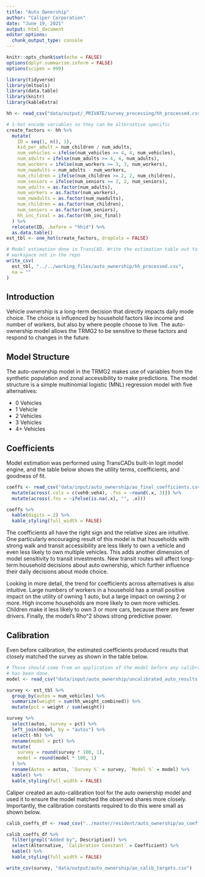 ```yaml
---
title: "Auto Ownership"
author: "Caliper Corporation"
date: "June 19, 2021"
output: html_document
editor_options: 
  chunk_output_type: console
---
```


```r
knitr::opts_chunk$set(echo = FALSE)
options(dplyr.summarise.inform = FALSE)
options(scipen = 999)

library(tidyverse)
library(mltools)
library(data.table)
library(knitr)
library(kableExtra)
```

```r
hh <- read_csv("data/output/_PRIVATE/survey_processing/hh_processed.csv")
```

```r
# 1-hot encode variables so they can be alternative specific
create_factors <- hh %>%
  mutate(
    ID = seq(1, n(), 1),
    kid_per_adult = num_children / num_adults,
    num_vehicles = ifelse(num_vehicles >= 4, 4, num_vehicles),
    num_adults = ifelse(num_adults >= 4, 4, num_adults),
    num_workers = ifelse(num_workers >= 3, 3, num_workers),
    num_nwadults = num_adults - num_workers,
    num_children = ifelse(num_children >= 2, 2, num_children),
    num_seniors = ifelse(num_seniors >= 2, 2, num_seniors),
    num_adults = as.factor(num_adults),
    num_workers = as.factor(num_workers),
    num_nwadults = as.factor(num_nwadults),
    num_children = as.factor(num_children),
    num_seniors = as.factor(num_seniors),
    hh_inc_final = as.factor(hh_inc_final)
  ) %>%
  relocate(ID, .before = "hhid") %>%
  as.data.table()
est_tbl <- one_hot(create_factors, dropCols = FALSE)

# Model estimation done in TransCAD. Write the estimation table out to a
# workspace not in the repo
write_csv(
  est_tbl, "../../working_files/auto_ownership/hh_processed.csv",
  na = ""
)
```

## Introduction

Vehicle ownership is a long-term decision that directly impacts daily mode
choice. The choice is influenced by household factors like income and number
of workers, but also by where people choose to live. The auto-ownership model
allows the TRMG2 to be sensitive to these factors and respond to changes in the
future.

## Model Structure

The auto-ownership model in the TRMG2 makes use of variables from the synthetic
population and zonal accessibility to make predictions. The model structure is
a simple multinomial logistic (MNL) regression model with five alternatives:

- 0 Vehicles
- 1 Vehicle
- 2 Vehicles
- 3 Vehicles
- 4+ Vehicles

## Coefficients

Model estimation was performed using TransCADs built-in logit model engine, and
the table below shows the utility terms, coefficients, and goodness of fit.

```r
coeffs <- read_csv("data/input/auto_ownership/ao_final_coefficients.csv") %>%
  mutate(across(.cols = c(veh0:veh4), .fns = ~round(.x, 3))) %>%
  mutate(across(.fns = ~ifelse(is.na(.x), "", .x)))
```

```r
coeffs %>%
  kable(digits = 2) %>%
  kable_styling(full_width = FALSE)
```

The coefficients all have the right sign and the relative sizes are intuitive.
One particularly encouraging result of this model is that households with strong
walk and transit accessibility are less likely to own a vehicle and even less
likely to own multiple vehicles. This adds another dimension of model
sensitivity to transit investments. New transit routes will affect long-term
household decisions about auto ownership, which further influence their daily
decisions about mode choice.

Looking in more detail, the trend for coefficients across alternatives is also
intuitive. Large numbers of workers in a household has a small positive impact on the
utility of owning 1 auto, but a large impact on owning 2 or more. High income
households are more likely to own more vehicles. Children make it less likely to
own 3 or more cars, because there are fewer drivers. Finally, the model's Rho^2
shows strong predictive power.

## Calibration

Even before calibration, the estimated coefficients produced results that
closely  matched the survey as shown in the table below.

```r
# These should come from an application of the model before any calibration
# has been done.
model <- read_csv("data/input/auto_ownership/uncalibrated_auto_results.csv")
```

```r
survey <- est_tbl %>%
  group_by(autos = num_vehicles) %>%
  summarize(weight = sum(hh_weight_combined)) %>%
  mutate(pct = weight / sum(weight))

survey %>%
  select(autos, survey = pct) %>%
  left_join(model, by = "autos") %>%
  select(-hh) %>%
  rename(model = pct) %>%
  mutate(
    survey = round(survey * 100, 1),
    model = round(model * 100, 1)
  ) %>%
  rename(Autos = autos, `Survey %` = survey, `Model %` = model) %>%
  kable() %>%
  kable_styling(full_width = FALSE)

```

Caliper created an auto-calibration tool for the auto ownership model and used
it to ensure the model matched the observed shares more closely. Importantly,
the calibration constants required to do this were small as shown below.

```r
calib_coeffs_df <- read_csv("../master/resident/auto_ownership/ao_coefficients.csv")
```

```r
calib_coeffs_df %>%
  filter(grepl("Added by", Description)) %>%
  select(Alternative, `Calibration Constant` = Coefficient) %>%
  kable() %>%
  kable_styling(full_width = FALSE)
```


```r
write_csv(survey, "data/output/auto_ownership/ao_calib_targets.csv")
```

